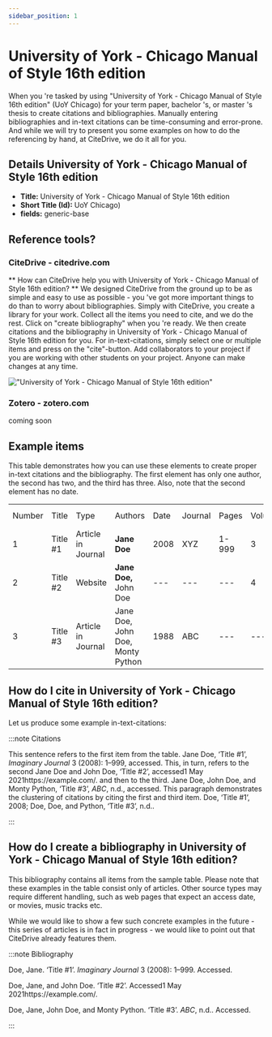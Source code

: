 ```yaml
---
sidebar_position: 1
---
```


# University of York - Chicago Manual of Style 16th edition

When you 're tasked by using "University of York - Chicago Manual of Style 16th edition" (UoY Chicago) for your term paper, bachelor 's, or master 's thesis to create citations and bibliographies.
Manually entering bibliographies and in-text citations can be time-consuming and error-prone. And while we will try to present you some examples on how to do the referencing by hand, at CiteDrive, we do it all for you.

## Details  University of York - Chicago Manual of Style 16th edition
* **Title:** University of York - Chicago Manual of Style 16th edition
* **Short Title (Id):** UoY Chicago)
* **fields:** generic-base

## Reference tools?
### CiteDrive - citedrive.com
** How can CiteDrive help you with University of York - Chicago Manual of Style 16th edition? **
We designed CiteDrive from the ground up to be as simple and easy to use as possible - you 've got more important things to do than to worry about bibliographies. Simply with CiteDrive, you create a library for your work. Collect all the items you need to cite, and we do the rest. Click on "create bibliography" when you 're ready. We then create citations and the bibliography in University of York - Chicago Manual of Style 16th edition for you. For in-text-citations, simply select one or multiple items and press on the "cite"-button. Add collaborators to your project if you are working with other students on your project. Anyone can make changes at any time.


!["University of York - Chicago Manual of Style 16th edition"](images/university-of-york--chicago-manual-of-style-16th-edition.svg "Choose University of York - Chicago Manual of Style 16th edition in the CiteDrive App")

### Zotero - zotero.com

coming soon

## Example items

This table demonstrates how you can use these elements to create proper in-text citations and the bibliography. The first element has only one author, the second has two, and the third has three. Also, note that the second element has no date.


<table>
  <tr>
   <td>Number
   </td>
   <td>Title
   </td>
   <td>Type
   </td>
   <td>Authors
   </td>
   <td>Date
   </td>
   <td>Journal
   </td>
   <td>Pages
   </td>
   <td>Volume
   </td>
   <td>Issue
   </td>
   <td>Access Date
   </td>
  </tr>
  <tr>
   <td>1
   </td>
   <td>Title #1
   </td>
   <td>Article in Journal
   </td>
   <td><strong>Jane Doe</strong>
   </td>
   <td>2008
   </td>
   <td>XYZ
   </td>
   <td>1-999
   </td>
   <td>3
   </td>
   <td>2
   </td>
   <td>--
   </td>
  </tr>
  <tr>
   <td>
2
   </td>
   <td>Title #2
   </td>
   <td>Website
   </td>
   <td><strong>Jane Doe, </strong>John Doe
   </td>
   <td>---
   </td>
   <td>---
   </td>
   <td>---
   </td>
   <td>4
   </td>
   <td>---
   </td>
   <td>2020-05-01
   </td>
  </tr>
  <tr>
   <td>3
   </td>
   <td>Title #3
   </td>
   <td>Article in Journal
   </td>
   <td>Jane Doe, John Doe, Monty Python
   </td>
   <td>1988
   </td>
   <td>ABC
   </td>
   <td>---
   </td>
   <td>---
   </td>
   <td>16
   </td>
   <td>---
   </td>
  </tr>
</table>



## How do I cite in  University of York - Chicago Manual of Style 16th edition?

Let us produce some example in-text-citations:

:::note Citations


This sentence refers to the first item from the table. Jane Doe, ‘Title #1’, <i>Imaginary Journal</i> 3 (2008): 1–999, accessed. This, in turn, refers to the second Jane Doe and John  Doe, ‘Title #2’, accessed1 May 2021https://example.com/.
and then to the third.  Jane Doe, John Doe, and Monty Python, ‘Title #3’, <i>ABC</i>, n.d., accessed.
This paragraph demonstrates the clustering of citations by citing the first and third item. Doe, ‘Title #1’, 2008; Doe, Doe, and Python, ‘Title #3’, n.d..

:::

## How do I create a bibliography in University of York - Chicago Manual of Style 16th edition?

This bibliography contains all items from the sample table. Please note that these examples in the table consist only of articles. Other source types may require different handling, such as web pages that expect an access date, or movies, music tracks etc.

While we would like to show a few such concrete examples in the future - this series of articles is in fact in progress - we would like to point out that CiteDrive already features them.

:::note Bibliography

Doe, Jane. ‘Title #1’. <i>Imaginary Journal</i> 3 (2008): 1–999. Accessed.

Doe, Jane, and John  Doe. ‘Title #2’. Accessed1 May 2021https://example.com/.

Doe, Jane, John Doe, and Monty Python. ‘Title #3’. <i>ABC</i>, n.d.. Accessed.



:::


        